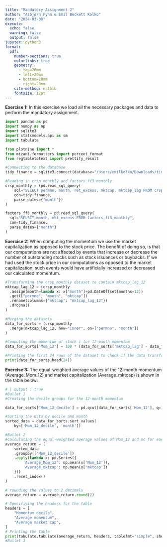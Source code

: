 ```yaml
---
title: "Mandatory Assignment 2"
author: "Asbjørn Fyhn & Emil Beckett Kolko"
date: "2024-03-08"
execute: 
  echo: false
  warning: false
  output: false
jupyter: python3
format:
  pdf: 
    number-sections: true
    colorlinks: true
    geometry:
      - top=20mm
      - left=20mm
      - bottom=20mm
      - right=20mm
    cite-method: natbib
    fontsize: 12pt
---
```


**Exercise 1:**
In this exercise we load all the necessary packages and data to perform the mandatory assignment.
```python
import pandas as pd
import numpy as np
import sqlite3
import statsmodels.api as sm
import tabulate

from plotnine import *
from mizani.formatters import percent_format
from regtabletotext import prettify_result

#Connecting to the database
tidy_finance = sqlite3.connect(database="/Users/emilkolko/Downloads/tidy_finance_python.sqlite")

#Reading in crsp_monthly and factors_ff3_monthly
crsp_monthly = (pd.read_sql_query(
    sql="SELECT permno, month, ret_excess, mktcap, mktcap_lag FROM crsp_monthly",
    con=tidy_finance,
    parse_dates={"month"})
)

factors_ff3_monthly = pd.read_sql_query(
  sql="SELECT month, mkt_excess FROM factors_ff3_monthly",
  con=tidy_finance,
  parse_dates={"month"}
)
```

**Exercise 2:**
When computing the momentum we use the market capitalization as opposed to the stock price. The benefit of doing so, is that our computations are not affected by events that increase or decrease the number of outstanding stocks such as stock issuances or buybacks. If we had used the stock price in our computations as opposed to the market capitalization, such events would have artificially increased or decreased our calculated momentum.
```python
#Transforming the crsp_monthly dataset to contain mktcap_lag_12
mktcap_lag_12 = (crsp_monthly
  .assign(month=lambda x: x["month"]+pd.DateOffset(months=12))
  .get(["permno", "month", "mktcap"])
  .rename(columns={"mktcap": "mktcap_lag_12"})
  .dropna()
)

#Merging the datasets
data_for_sorts = (crsp_monthly
  .merge(mktcap_lag_12, how="inner", on=["permno", "month"])
)

#Computing the momentum of stock i for 12-month momentum
data_for_sorts['Mom_12'] = 100 * (data_for_sorts['mktcap_lag'] - data_for_sorts['mktcap_lag_12']) / data_for_sorts['mktcap_lag_12']

#Printing the first 24 rows of the dataset to check if the data transformation was successful
print(data_for_sorts.head(24))
```

**Exercise 3:**
The equal-weighted average values of the 12-month momentum (Average_Mom_12) and market capitalization (Average_mktcap) is shown in the table below:
```python
# | output : true
#Bullet 1
#Creating the decile groups for the 12-month momentum

data_for_sorts['Mom_12_decile'] = pd.qcut(data_for_sorts['Mom_12'], q=10, labels=False)

#Sorting the data by decile and month
sorted_data = data_for_sorts.sort_values(
    by=['Mom_12_decile', 'month'])

#Bullet 2
#Calculating the equal-weighted average values of Mom_12 and mc for each of the ten portfolios
average_return = (
    sorted_data
    .groupby(['Mom_12_decile'])
    .apply(lambda x: pd.Series({
        'Average_Mom_12': np.mean(x['Mom_12']),
        'Average_mktcap': np.mean(x['mktcap'])
    }))
    .reset_index()
)

# rounding the values to 2 decimals
average_return = average_return.round(2)

# Specifiying the headers for the table
headers = [
    "Momentum decile",
    "Average momentum",
    "Average market cap",
]
# Printing the table
print(tabulate.tabulate(average_return, headers, tablefmt="simple", showindex=False))
#Bullet 3
```

